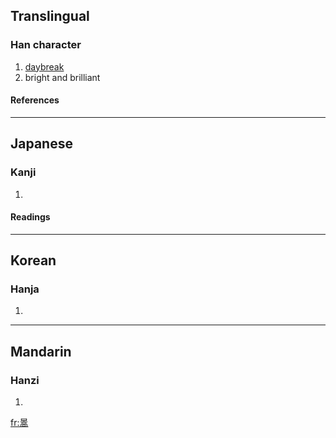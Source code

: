 ==Translingual==
===Han character===
{{Han char|rn=72|rad=日|as=10|sn=14|four=6022<sub>7</sub>|canj=日卜口月 (AYRB)}}
# [[daybreak]]
# bright and brilliant
====References====
{{Han ref|kx=0498.430|dkj=14089|dj=0867.210|hdz=21530.160|uh=66A0|ud=26272|bh=E1F7|bd=57847}}

----
==Japanese==
===Kanji===
{{ja-kanji|grade=|rs=日10}}
# {{defn|Japanese}} 
====Readings====
{{ja-readings|on=[[こう]] (kō)|kun=}}

----
==Korean==
===Hanja===
{{ko-hanja|hangeul=[[고]], [[호]]|eumhun=|rv=go, ho|mr=ko, ho|y=ko, ho}}
# {{defn|Korean}}

----
==Mandarin==
===Hanzi===
{{cmn-hanzi|pin=[[gǎo]] ([[gao3]])|wg=kao<sup>3</sup>}}
# {{defn|Mandarin}}

[[fr:暠]]